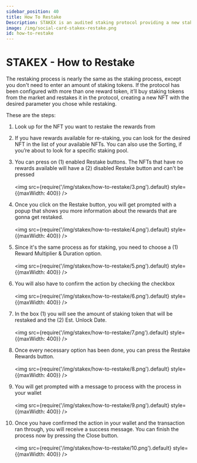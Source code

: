 ```yaml
---
sidebar_position: 40
title: How To Restake
Description: STAKEX is an audited staking protocol providing a new staking methodology, powered by the DEGENX Ecosystem. It's a deployable protocol for projects based on EVM networks like Ethereum, Binance Smart Chain, Base, Arbitrum, Avalanche, and more
image: /img/social-card-stakex-restake.png
id: how-to-restake
---
```


# STAKEX - How to Restake

The restaking process is nearly the same as the staking process, except you don&apos;t need to enter an amount of staking tokens. If the protocol has been configured with more than one reward token, it’ll buy staking tokens from the market and restakes it in the protocol, creating a new NFT with the desired parameter you chose while restaking. 

These are the steps:  

1. Look up for the NFT you want to restake the rewards from

2. If you have rewards available for re-staking, you can look for the desired NFT in the list of your available NFTs. You can also use the Sorting, if you’re about to look for a specific staking pool.

3. You can press on (1) enabled Restake buttons. The NFTs that have no rewards available will have a (2) disabled Restake button and can't be pressed <br /><br /><img src={require('/img/stakex/how-to-restake/3.png').default} style={{maxWidth: 400}} />

4. Once you click on the Restake button, you will get prompted with a popup that shows you more information about the rewards that are gonna get restaked. <br /><br /><img src={require('/img/stakex/how-to-restake/4.png').default} style={{maxWidth: 400}} />

5. Since it's the same process as for staking, you need to choose a (1) Reward Multiplier & Duration option. <br /><br /><img src={require('/img/stakex/how-to-restake/5.png').default} style={{maxWidth: 400}} />

6. You will also have to confirm the action by checking the checkbox <br /><br /><img src={require('/img/stakex/how-to-restake/6.png').default} style={{maxWidth: 400}} />

7. In the box (1) you will see the amount of staking token that will be restaked and the (2) Est. Unlock Date. <br /><br /><img src={require('/img/stakex/how-to-restake/7.png').default} style={{maxWidth: 400}} />

8. Once every necessary option has been done, you can press the Restake Rewards button. <br /><br /><img src={require('/img/stakex/how-to-restake/8.png').default} style={{maxWidth: 400}} />

9. You will get prompted with a message to process with the process in your wallet <br /><br /><img src={require('/img/stakex/how-to-restake/9.png').default} style={{maxWidth: 400}} />

10. Once you have confirmed the action in your wallet and the transaction ran through, you will receive a success message. You can finish the process now by pressing the Close button. <br /><br /><img src={require('/img/stakex/how-to-restake/10.png').default} style={{maxWidth: 400}} />


